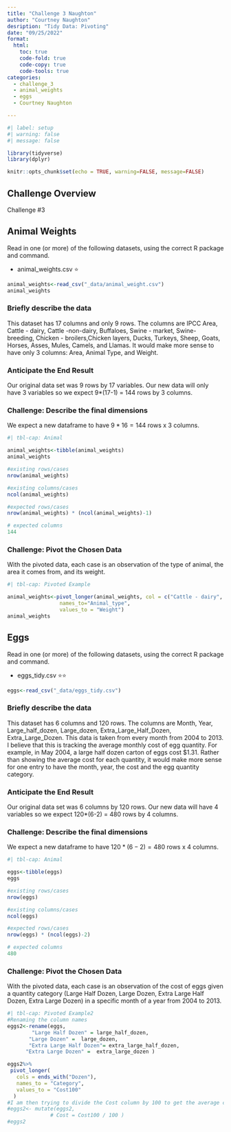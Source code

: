 ```yaml
---
title: "Challenge 3 Naughton"
author: "Courtney Naughton"
desription: "Tidy Data: Pivoting"
date: "09/25/2022"
format:
  html:
    toc: true
    code-fold: true
    code-copy: true
    code-tools: true
categories:
  - challenge_3
  - animal_weights
  - eggs
  - Courtney Naughton

---
```


```r
#| label: setup
#| warning: false
#| message: false

library(tidyverse)
library(dplyr)

knitr::opts_chunk$set(echo = TRUE, warning=FALSE, message=FALSE)
```

## Challenge Overview

Challenge #3

::: panel-tabset
## Animal Weights

Read in one (or more) of the following datasets, using the correct R package and command.

-   animal_weights.csv ⭐

```r

animal_weights<-read_csv("_data/animal_weight.csv")
animal_weights

```

### Briefly describe the data

This dataset has 17 columns and only 9 rows. The columns are IPCC Area, Cattle - dairy, Cattle -non-dairy, Buffaloes, Swine - market, Swine- breeding, Chicken - broilers,Chicken layers, Ducks, Turkeys, Sheep, Goats, Horses, Asses, Mules, Camels, and Llamas. It would make more sense to have only 3 columns: Area, Animal Type, and Weight.

### Anticipate the End Result

Our original data set was 9 rows by 17 variables. Our new data will only have 3 variables so we expect 9*(17-1) = 144 rows by 3 columns.

### Challenge: Describe the final dimensions

We expect a new dataframe to have $9*16 = 144$ rows x $3$ columns.

```r
#| tbl-cap: Animal

animal_weights<-tibble(animal_weights)
animal_weights

#existing rows/cases
nrow(animal_weights)

#existing columns/cases
ncol(animal_weights)

#expected rows/cases
nrow(animal_weights) * (ncol(animal_weights)-1)

# expected columns 
144

```

### Challenge: Pivot the Chosen Data

With the pivoted data, each case is an observation of the type of animal, the area it comes from, and its weight.

```r
#| tbl-cap: Pivoted Example

animal_weights<-pivot_longer(animal_weights, col = c("Cattle - dairy", "Cattle - non-dairy",  "Buffaloes", "Swine - market","Swine - breeding","Chicken - Broilers", "Chicken - Layers","Ducks","Turkeys","Sheep","Goats", "Horses","Asses","Mules", "Camels","Llamas"),
                 names_to="Animal_type",
                 values_to = "Weight")
animal_weights

```
## Eggs

Read in one (or more) of the following datasets, using the correct R package and command.

-   eggs_tidy.csv ⭐⭐

```r

eggs<-read_csv("_data/eggs_tidy.csv")


```

### Briefly describe the data

This dataset has 6 columns and 120 rows. The columns are Month, Year, Large_half_dozen, Large_dozen, Extra_Large_Half_Dozen, Extra_Large_Dozen. This data is taken from every month from 2004 to 2013. I believe that this is tracking the average monthly cost of egg quantity. For example, in May 2004, a large half dozen carton of eggs cost $1.31. Rather than showing the average cost for each quantity, it would make more sense for one entry to have the month, year, the cost and the egg quantity category. 

### Anticipate the End Result

Our original data set was 6 columns by 120 rows. Our new data will have 4 variables so we expect 120*(6-2) = 480 rows by 4 columns.

### Challenge: Describe the final dimensions

We expect a new dataframe to have $120*(6-2) = 480$ rows x $4$ columns.

```r
#| tbl-cap: Animal

eggs<-tibble(eggs)
eggs

#existing rows/cases
nrow(eggs)

#existing columns/cases
ncol(eggs)

#expected rows/cases
nrow(eggs) * (ncol(eggs)-2)

# expected columns 
480

```

### Challenge: Pivot the Chosen Data

With the pivoted data, each case is an observation of the cost of eggs given a quantity category (Large Half Dozen, Large Dozen, Extra Large Half Dozen, Extra Large Dozen) in a specific month of a year from 2004 to 2013.

```r
#| tbl-cap: Pivoted Example2
#Renaming the column names 
eggs2<-rename(eggs,
        "Large Half Dozen" = large_half_dozen, 
       "Large Dozen" =  large_dozen,
       "Extra Large Half Dozen"= extra_large_half_dozen, 
      "Extra Large Dozen" =  extra_large_dozen )

eggs2%>% 
 pivot_longer(
   cols = ends_with("Dozen"),
   names_to = "Category",
   values_to = "Cost100"
  )
#I am then trying to divide the Cost column by 100 to get the average cost of egg cartons.
#eggs2<- mutate(eggs2,
              # Cost = Cost100 / 100 )
#eggs2

```

:::